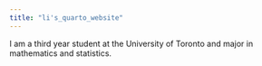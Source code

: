 ---
title: "li's_quarto_website"
---

I am a third year student at the University of Toronto and major in mathematics and statistics.
